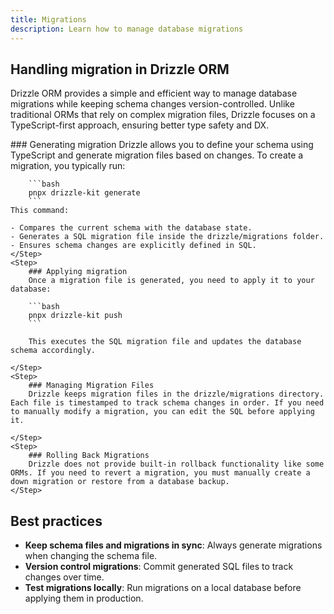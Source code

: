 ```yaml
---
title: Migrations
description: Learn how to manage database migrations
---
```



## Handling migration in Drizzle ORM

Drizzle ORM provides a simple and efficient way to manage database migrations while keeping schema changes version-controlled. Unlike traditional ORMs that rely on complex migration files, Drizzle focuses on a TypeScript-first approach, ensuring better type safety and DX.

<Steps>
    <Step>
        ### Generating migration
        Drizzle allows you to define your schema using TypeScript and generate migration files based on changes. To create a migration, you typically run:

        ```bash
        pnpx drizzle-kit generate
        ```
    This command:

    - Compares the current schema with the database state.
    - Generates a SQL migration file inside the drizzle/migrations folder.
    - Ensures schema changes are explicitly defined in SQL.
    </Step>
    <Step>
        ### Applying migration
        Once a migration file is generated, you need to apply it to your database:

        ```bash
        pnpx drizzle-kit push
        ```

        This executes the SQL migration file and updates the database schema accordingly.

    </Step>
    <Step>
        ### Managing Migration Files
        Drizzle keeps migration files in the drizzle/migrations directory. Each file is timestamped to track schema changes in order. If you need to manually modify a migration, you can edit the SQL before applying it.

    </Step>
    <Step>
        ### Rolling Back Migrations
        Drizzle does not provide built-in rollback functionality like some ORMs. If you need to revert a migration, you must manually create a down migration or restore from a database backup.
    </Step>

</Steps>

## Best practices

- **Keep schema files and migrations in sync**: Always generate migrations when changing the schema file.
- **Version control migrations**: Commit generated SQL files to track changes over time.
- **Test migrations locally**: Run migrations on a local database before applying them in production.
